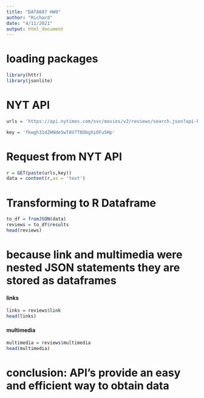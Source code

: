 ---
title: "DATA607 HW9"
author: "Richard"
date: "4/11/2021"
output: html_document
---

# loading packages

```{r}
library(httr)
library(jsonlite)
```

# NYT API 

```{r}
urls = 'https://api.nytimes.com/svc/movies/v2/reviews/search.json?api-key='
```
```{r echo = FALSE}
key = 'fkwgh31dZHNdeSwTAV7T8ObgXiOFu5Hp'
```

# Request from NYT API

```{r}
r = GET(paste(urls,key))
data = content(r,as = 'text')
```

# Transforming to R Dataframe

```{r}
to_df = fromJSON(data)
reviews = to_df$results
head(reviews)
```

# because link and multimedia were nested JSON statements they are stored as dataframes

#### links

```{r}
links = reviews$link
head(links)
```

#### multimedia

```{r}
multimedia = reviews$multimedia
head(multimedia)
```


# conclusion: API's provide an easy and efficient way to obtain data 
